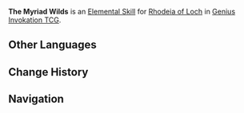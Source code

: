 {{Genius Invokation TCG Skill Infobox
|title      = The Myriad Wilds
|image      = The Myriad Wilds Character Card Skill.png
|type       = Elemental Skill
|character  = Rhodeia of Loch
|element    = Hydro
|matching   = 5
|effect     = Randomly summons 2 '''[[:Category:Oceanic Mimic Summons|Oceanid Mimic]]''' (Prioritizes summoning different types).<br /><br />{{TCG Summon|Oceanic Mimic: Ferret}}<br />{{TCG Summon|Oceanic Mimic: Frog}}<br />{{TCG Summon|Oceanic Mimic: Raptor}}
|order      = 2
}}
'''The Myriad Wilds''' is an [[Character Card Elemental Skill|Elemental Skill]] for [[Rhodeia of Loch (Character Card)|Rhodeia of Loch]] in [[Genius Invokation TCG]].

==Other Languages==
{{Other Languages
|en      = The Myriad Wilds
|zhs     = 林野百态
|zhs_rm  = Línyě Bǎitài
|zht     = 林野百態
|zht_rm  = Línyě Bǎitài
|zh_tl   = 
|ja      = あらゆる形へ
|ja_rm   = Arayuru Katachi he
|ja_tl   = 
|ko      = {{tt|임야백태|林野百態}}
|ko_rm   = Imyabaektae
|ko_tl   = Forest and Fields' Various Forms
|es      = Diversidad salvaje
|es_tl   = Wild Diversity
|fr      = Myriade sauvage
|fr_tl   = Wild Myriad
|ru      = Лесное многообразие
|ru_tl   = Forest Variety
|th      = The Myriad Wilds
|vi      = Rừng Hoang Muôn Sắc
|vi_tl   = 
|de      = Myriaden der Wildnis
|de_tl   = Myriads of the Wild
|id      = The Myriad Wilds
|pt      = Espectros da Selva
|pt_tl   = 
|tr      = Sonsuz Vahşi Doğa
|tr_tl   = 
|it      = Forme dell'acqua
|it_tl   = Shapes of the Water
}}

==Change History==
{{Change History|3.3}}

==Navigation==
{{Genius Invokation TCG Skill Navbox|Rhodeia of Loch}}